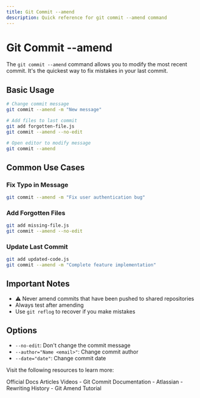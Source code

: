 ```yaml
---
title: Git Commit --amend
description: Quick reference for git commit --amend command
---
```


# Git Commit --amend

The `git commit --amend` command allows you to modify the most recent commit. It's the quickest way to fix mistakes in your last commit.

## Basic Usage

```bash
# Change commit message
git commit --amend -m "New message"

# Add files to last commit
git add forgotten-file.js
git commit --amend --no-edit

# Open editor to modify message
git commit --amend
```

## Common Use Cases

### Fix Typo in Message
```bash
git commit --amend -m "Fix user authentication bug"
```

### Add Forgotten Files
```bash
git add missing-file.js
git commit --amend --no-edit
```

### Update Last Commit
```bash
git add updated-code.js
git commit --amend -m "Complete feature implementation"
```

## Important Notes

- ⚠️ Never amend commits that have been pushed to shared repositories
- Always test after amending
- Use `git reflog` to recover if you make mistakes

## Options

- `--no-edit`: Don't change the commit message
- `--author="Name <email>"`: Change commit author
- `--date="date"`: Change commit date

Visit the following resources to learn more:

<Tabs defaultValue="official">
<TabsList>
<TabsTrigger value="official">Official Docs</TabsTrigger>
<TabsTrigger value="article">Articles</TabsTrigger>
<TabsTrigger value="video">Videos</TabsTrigger>
</TabsList>

<TabsContent value="official">
- <Link href="https://git-scm.com/docs/git-commit">Git Commit Documentation</Link>
</TabsContent>
<TabsContent value="article">
- <Link href="https://www.atlassian.com/git/tutorials/rewriting-history">Atlassian - Rewriting History</Link>
</TabsContent>
<TabsContent value="video">
- <Link href="https://www.youtube.com/watch?v=q53umU5vMkk">Git Amend Tutorial</Link>
</TabsContent>
</Tabs>
